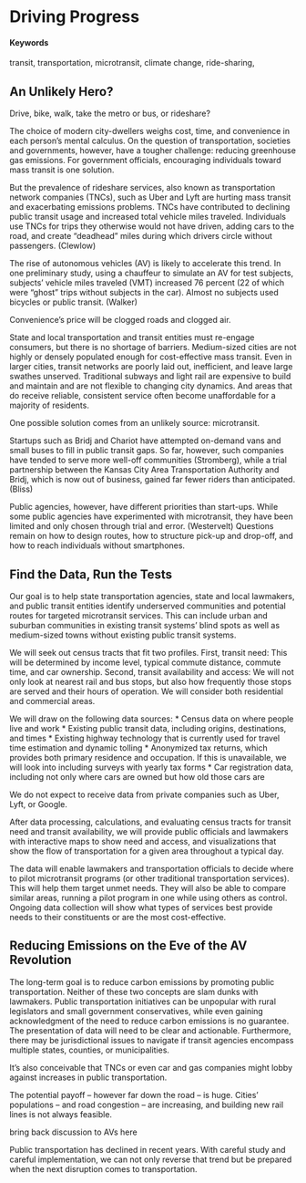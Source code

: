 # Driving Progress {#increasing-public-transit-access}

#### Keywords {-}

transit, transportation, microtransit, climate change, ride-sharing, 

## An Unlikely Hero?

Drive, bike, walk, take the metro or bus, or rideshare?

The choice of modern city-dwellers weighs cost, time, and convenience in each person’s mental calculus. On the question of transportation, societies and governments, however, have a tougher challenge: reducing greenhouse gas emissions. For government officials, encouraging individuals toward mass transit is one solution.

But the prevalence of rideshare services, also known as transportation network companies (TNCs), such as Uber and Lyft are hurting mass transit and exacerbating emissions problems. TNCs have contributed to declining public transit usage and increased total vehicle miles traveled. Individuals use TNCs for trips they otherwise would not have driven, adding cars to the road, and create “deadhead” miles during which drivers circle without passengers. (Clewlow)

The rise of autonomous vehicles (AV) is likely to accelerate this trend. In one preliminary study, using a chauffeur to simulate an AV for test subjects, subjects’ vehicle miles traveled (VMT) increased 76 percent (22 of which were “ghost” trips without subjects in the car). Almost no subjects used bicycles or public transit. (Walker)

Convenience’s price will be clogged roads and clogged air.

State and local transportation and transit entities must re-engage consumers, but there is no shortage of barriers. Medium-sized cities are not highly or densely populated enough for cost-effective mass transit. Even in larger cities, transit networks are poorly laid out, inefficient, and leave large swathes unserved. Traditional subways and light rail are expensive to build and maintain and are not flexible to changing city dynamics. And areas that do receive reliable, consistent service often become unaffordable for a majority of residents.

One possible solution comes from an unlikely source: microtransit. 

Startups such as Bridj and Chariot have attempted on-demand vans and small buses to fill in public transit gaps. So far, however, such companies have tended to serve more well-off communities (Stromberg), while a trial partnership between the Kansas City Area Transportation Authority and Bridj, which is now out of business, gained far fewer riders than anticipated. (Bliss)

Public agencies, however, have different priorities than start-ups. While some public agencies have experimented with microtransit, they have been limited and only chosen through trial and error. (Westervelt) Questions remain on how to design routes, how to structure pick-up and drop-off, and how to reach individuals without smartphones. 

## Find the Data, Run the Tests

Our goal is to help state transportation agencies, state and local lawmakers, and public transit entities identify underserved communities and potential routes for targeted microtransit services.  This can include urban and suburban communities in existing transit systems' blind spots as well as medium-sized towns without existing public transit systems.

We will seek out census tracts that fit two profiles. First, transit need: This will be determined by income level, typical commute distance, commute time, and car ownership. Second, transit availability and access: We will not only look at nearest rail and bus stops, but also how frequently those stops are served and their hours of operation. We will consider both residential and commercial areas.

We will draw on the following data sources:
* Census data on where people live and work
* Existing public transit data, including origins, destinations, and times
* Existing highway technology that is currently used for travel time estimation and dynamic tolling
* Anonymized tax returns, which provides both primary residence and occupation. If this is unavailable, we will look into including surveys with yearly tax forms
* Car registration data, including not only where cars are owned but how old those cars are 

We do not expect to receive data from private companies such as Uber, Lyft, or Google.

After data processing, calculations, and evaluating census tracts for transit need and transit availability, we will provide public officials and lawmakers with interactive maps to show need and access, and visualizations that show the flow of transportation for a given area throughout a typical day. 

The data will enable lawmakers and transportation officials to decide where to pilot microtransit programs (or other traditional transportation services). This will help them target unmet needs. They will also be able to compare similar areas, running a pilot program in one while using others as control. Ongoing data collection will show what types of services best provide needs to their constituents or are the most cost-effective.

## Reducing Emissions on the Eve of the AV Revolution

The long-term goal is to reduce carbon emissions by promoting public transportation. Neither of these two concepts are slam dunks with lawmakers. Public transportation initiatives can be unpopular with rural legislators and small government conservatives, while even gaining acknowledgment of the need to reduce carbon emissions is no guarantee. The presentation of data will need to be clear and actionable. Furthermore, there may be jurisdictional issues to navigate if transit agencies encompass multiple states, counties, or municipalities.

It's also conceivable that TNCs or even car and gas companies might lobby against increases in public transportation.

The potential payoff -- however far down the road -- is huge. Cities' populations -- and road congestion -- are increasing, and building new rail lines is not always feasible.

bring back discussion to AVs here


Public transportation has declined in recent  years. With careful study and careful implementation, we can not only reverse that trend but be prepared when the next disruption comes to transportation. 


